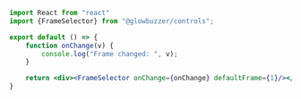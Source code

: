 ```jsx demo
import React from "react"
import {FrameSelector} from "@glowbuzzer/controls";

export default () => {
    function onChange(v) {
        console.log("Frame changed: ", v);
    }

    return <div><FrameSelector onChange={onChange} defaultFrame={1}/></div>;
}
```

